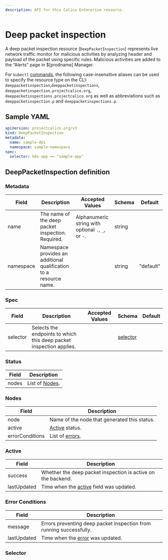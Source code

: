 ```yaml
---
description: API for this Calico Enterprise resource.
---
```


# Deep packet inspection


A deep packet inspection resource (`DeepPacketInspection`) represents live network traffic monitor for malicious activities
by analyzing header and payload of the packet using specific rules. Malicious activities are added to the “Alerts” page in
$[prodname] Manager.

For `kubectl` [commands](https://kubernetes.io/docs/reference/kubectl/overview/), the following case-insensitive aliases can be used to specify the resource type on the CLI:
`deeppacketinspection`,`deeppacketinspections`, `deeppacketinspection.projectcalico.org`, `deeppacketinspections.projectcalico.org` as well as
abbreviations such as `deeppacketinspection.p` and `deeppacketinspections.p`.

## Sample YAML

```yaml
apiVersion: projectcalico.org/v3
kind: DeepPacketInspection
metadata:
  name: sample-dpi
  namespace: sample-namespace
spec:
  selector: k8s-app == "sample-app"
```

## DeepPacketInspection definition

### Metadata

| Field     | Description                                                        | Accepted Values                                     | Schema | Default   |
| --------- | ------------------------------------------------------------------ | --------------------------------------------------- | ------ | --------- |
| name      | The name of the deep packet inspection. Required.                  | Alphanumeric string with optional `.`, `_`, or `-`. | string |           |
| namespace | Namespace provides an additional qualification to a resource name. |                                                     | string | "default" |

### Spec

| Field    | Description                                                         | Accepted Values | Schema                | Default |
| -------- | ------------------------------------------------------------------- | --------------- | --------------------- | ------- |
| selector | Selects the endpoints to which this deep packet inspection applies. |                 | [selector](#selector) |         |

### Status

| Field | Description              |
| ----- | ------------------------ |
| nodes | List of [Nodes](#nodes). |

### Nodes

| Field           | Description                                  |
| --------------- | -------------------------------------------- |
| node            | Name of the node that generated this status. |
| active          | [Active](#active) status.                    |
| errorConditions | List of [errors](#error-conditions).         |

### Active

| Field       | Description                                                  |
| ----------- | ------------------------------------------------------------ |
| success     | Whether the deep packet inspection is active on the backend. |
| lastUpdated | Time when the [active](#active) field was updated.           |

### Error Conditions

| Field       | Description                                                         |
| ----------- | ------------------------------------------------------------------- |
| message     | Errors preventing deep packet inspection from running successfully. |
| lastUpdated | Time when the [error](#error-conditions) was updated.               |

### Selector

<Selectors />
